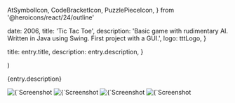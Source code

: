   AtSymbolIcon,
  CodeBracketIcon,
  PuzzlePieceIcon,
} from '@heroicons/react/24/outline'



  date: 2006,
  title: 'Tic Tac Toe',
  description:
    'Basic game with rudimentary AI. Written in Java using Swing. First project with a GUI.',
  logo: tttLogo,
}

  title: entry.title,
  description: entry.description,
}

  <EntryLayout>
    <Entry
      entry={entry}
      {...props}
    />
  </EntryLayout>
)

{entry.description}

<div className="not-prose">
  <ProjectBullet
    icon={AtSymbolIcon}
    text="NYU Courant Computer Science"
    href="https://cs.nyu.edu/home/index.html"
  />
  <ProjectBullet
    icon={CodeBracketIcon}
    text="Java Development"
  /> <ProjectBullet
    icon={PuzzlePieceIcon}
    text="Game Development"
  />
</div>

<ImagesWithDetails>
  <Image
    src={tttNewGame}
    alt={`Screenshot from ${entry.title}: the new game state`}
  />
  <Image
    src={tttMidGame}
    alt={`Screenshot from ${entry.title}: the mid game state`}
  />
  <Image
    src={tttComputerWins}
    alt={`Screenshot from ${entry.title}: the computer wins!`}
  />
  <Image
    src={tttYouWin}
    alt={`Screenshot from ${entry.title}: congrats, you win!`}
  />
</ImagesWithDetails>
